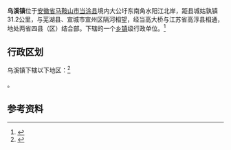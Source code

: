 {{中国乡级行政区|34/05/21/102/000}}

'''乌溪镇'''位于[[安徽省|安徽省]][[马鞍山市|马鞍山市]][[当涂县|当涂县]]境内大公圩东南角水阳江北岸，距县城姑孰镇31.2公里，与芜湖县、宣城市宣州区隔河相望，经当高大桥与江苏省高淳县相通，地处两省四县（区）结合部。{{PRC admin/fullname|34/05/21/102/000|3}}下辖的一个[[乡镇|乡镇]]级行政单位。<ref>{{PRC admin/ref sgc|{{PRC admin/parent|34/05/21/102/000}}}}</ref>

== 行政区划 ==

乌溪镇下辖以下地区：<ref>{{PRC admin/ref sgc|34/05/21/102/000}}</ref>

{{PRC admin/children|34/05/21/102/000}}。

== 参考资料 ==

{{reflist}}

{{行政区划小作品}}
{{PRC admin/navcat|34/05/21/102/000}}